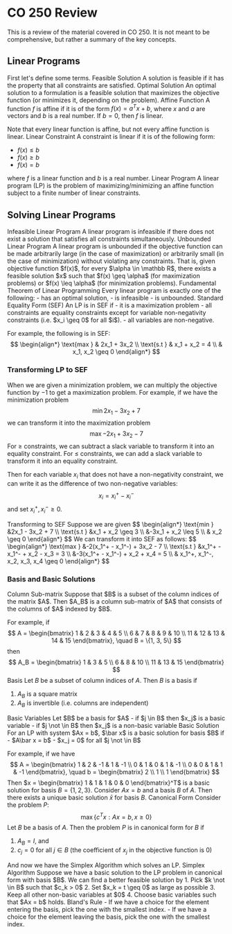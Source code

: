 
# CO 250 Review
This is a review of the material covered in CO 250. It is not meant to be comprehensive, but rather a summary of the key concepts.

## Linear Programs
First let's define some terms.
<Definition>
<DefinitionName>Feasible Solution</DefinitionName>
<DefinitionContent>
A solution is feasible if it has the property that all constraints are satisfied.
</DefinitionContent>
</Definition>
<Definition>
<DefinitionName>Optimal Solution</DefinitionName>
<DefinitionContent>
An optimal solution to a formulation is a feasible solution that maximizes the objective function (or minimizes it, depending on the problem).
</DefinitionContent>
</Definition>
<Definition>
<DefinitionName>Affine Function</DefinitionName>
<DefinitionContent>
A function $f$ is affine if it is of the form $f(x) = a^T x + b$, where $x$ and $a$ are vectors and $b$ is a real number. If $b = 0$, then $f$ is linear.

Note that every linear function is affine, but not every affine function is linear.
</DefinitionContent>
</Definition>
<Definition>
<DefinitionName>Linear Constraint</DefinitionName>
<DefinitionContent>
A constraint is linear if it is of the following form:
- $f(x) \leq b$
- $f(x) \geq b$
- $f(x) = b$

where $f$ is a linear function and $b$ is a real number.
</DefinitionContent>
</Definition>
<Definition>
<DefinitionName>Linear Program</DefinitionName>
<DefinitionContent>
A linear program (LP) is the problem of maximizing/minimizing an affine function subject to a finite number of linear constraints.
</DefinitionContent>
</Definition>

## Solving Linear Programs
<Definition>
<DefinitionName>Infeasible Linear Program</DefinitionName>
<DefinitionContent>
A linear program is infeasible if there does not exist a solution that satisfies all constraints simultaneously.
</DefinitionContent>
</Definition>
<Definition>
<DefinitionName>Unbounded Linear Program</DefinitionName>
<DefinitionContent>
A linear program is unbounded if the objective function can be made arbitrarily large (in the case of maximization) or arbitrarily small (in the case of minimization) without violating any constraints. That is, given objective function $f(x)$, for every $\alpha \in \mathbb R$, there exists a feasible solution $x$ such that $f(x) \geq \alpha$ (for maximization problems) or $f(x) \leq \alpha$ (for minimization problems).
</DefinitionContent>
</Definition>
<Theorem withName={true}>
<TheoremName>Fundamental Theorem of Linear Programming</TheoremName>
<TheoremContent>
Every linear program is exactly one of the following:
- has an optimal solution,
- is infeasible
- is unbounded.
</TheoremContent>
</Theorem>
<Definition>
<DefinitionName>Standard Equality Form (SEF)</DefinitionName>
<DefinitionContent>
An LP is in SEF if
- it is a maximization problem
- all constraints are equality constraints except for variable non-negativity constraints (i.e. $x_i \geq 0$ for all $i$).
- all variables are non-negative.

For example, the following is in SEF:
$$
\begin{align*}
\text{max } & 2x_1 + 3x_2 \\
\text{s.t } & x_1 + x_2 = 4 \\
& x_1, x_2 \geq 0
\end{align*}
$$
</DefinitionContent>
</Definition>

### Transforming LP to SEF
When we are given a minimization problem, we can multiply the objective function by $-1$ to get a maximization problem. For example, if we have the minimization problem
$$
\min{2x_1 - 3x_2 + 7}
$$
we can transform it into the maximization problem
$$
\max{-2x_1 + 3x_2 - 7}
$$
For $\geq$ constraints, we can subtract a slack variable to transform it into an equality constraint. For $\leq$ constraints, we can add a slack variable to transform it into an equality constraint.

Then for each variable $x_i$ that does not have a non-negativity constraint, we can write it as the difference of two non-negative variables:
$$
x_i = x_i^+ - x_i^-
$$
and set $x_i^+, x_i^- \geq 0$.

<Example withName={true}>
<ExampleName>Transforming to SEF</ExampleName>
<ExampleContent>
Suppose we are given
$$
\begin{align*}
\text{min } &2x_1 - 3x_2 + 7 \\
\text{s.t } &x_1 + x_2 \geq 3 \\
&-3x_1 + x_2 \leq 5 \\
& x_2 \geq 0
\end{align*}
$$
We can transform it into SEF as follows:
$$
\begin{align*}
\text{max } &-2(x_1^+ - x_1^-) + 3x_2 - 7 \\
\text{s.t } &x_1^+ - x_1^- + x_2 - x_3 = 3 \\
&-3(x_1^+ - x_1^-) + x_2 + x_4 = 5 \\
& x_1^+, x_1^-, x_2, x_3, x_4 \geq 0
\end{align*}
$$
</ExampleContent>
</Example>

### Basis and Basic Solutions
<Definition>
<DefinitionName>Column Sub-matrix</DefinitionName>
<DefinitionContent>
Suppose that $B$ is a subset of the column indices of the matrix $A$. Then $A_B$ is a column sub-matrix of $A$ that consists of the columns of $A$ indexed by $B$.

For example, if 
$$
A = \begin{bmatrix}
1 & 2 & 3 & 4 & 5 \\
6 & 7 & 8 & 9 & 10 \\
11 & 12 & 13 & 14 & 15
\end{bmatrix}, \quad B = \{1, 3, 5\}
$$
then
$$
A_B = \begin{bmatrix}
1 & 3 & 5 \\
6 & 8 & 10 \\
11 & 13 & 15
\end{bmatrix}
$$
</DefinitionContent>
</Definition>
<Definition>
<DefinitionName>Basis</DefinitionName>
<DefinitionContent>
Let $B$ be a subset of column indices of $A$. Then $B$ is a basis if
1. $A_B$ is a square matrix
2. $A_B$ is invertible (i.e. columns are independent)
</DefinitionContent>
</Definition>
<Definition>
<DefinitionName>Basic Variables</DefinitionName>
<DefinitionContent>
Let $B$ be a basis for $A$
- if $j \in B$ then $x_j$ is a basic variable
- if $j \not \in B$ then $x_j$ is a non-basic variable
</DefinitionContent>
</Definition>
<Definition>
<DefinitionName>Basic Solution</DefinitionName>
<DefinitionContent>
For an LP with system $Ax = b$, $\bar x$ is a basic solution for basis $B$ if
- $A\bar x = b$
- $x_j = 0$ for all $j \not \in B$

For example, if we have
$$
A = \begin{bmatrix}
1 & 2 & -1 & 1 & -1 \\
0 & 1 & 0 & 1 & -1 \\
0 & 0 & 1 & 1 & -1 
\end{bmatrix}, \quad b = \begin{bmatrix}
2 \\ 1 \\ 1
\end{bmatrix}
$$
Then $x = \begin{bmatrix} 1 & 1 & 1 & 0 & 0 \end{bmatrix}^T$ is a basic solution for basis $B = \{1, 2, 3\}$.
</DefinitionContent>
</Definition>
<Theorem>
<TheoremContent>
Consider $Ax = b$ and a basis $B$ of $A$. Then there exists a unique basic solution $\bar x$ for basis $B$.
</TheoremContent>
</Theorem>
<Definition>
<DefinitionName>Canonical Form</DefinitionName>
<DefinitionContent>
Consider the problem $P$:
$$
\max\{c^T x: Ax = b, x \geq 0\}
$$
Let $B$ be a basis of $A$. Then the problem $P$ is in canonical form for $B$ if
1. $A_B = I$, and
2. $c_j = 0$ for all $j \in B$ (the coefficient of $x_j$ in the objective function is 0)
</DefinitionContent>
</Definition>
And now we have the Simplex Algorithm which solves an LP.
<Definition>
<DefinitionName>Simplex Algorithm</DefinitionName>
<DefinitionContent>
Suppose we have a basic solution to the LP problem in canonical form with basis $B$. We can find a better feasible solution by
1. Pick $k \not \in B$ such that $c_k > 0$
2. Set $x_k = t \geq 0$ as large as possible
3. Keep all other non-basic variables at $0$
4. Choose basic variables such that $Ax = b$ holds.
</DefinitionContent>
</Definition>
<Definition>
<DefinitionName>Bland's Rule</DefinitionName>
<DefinitionContent>
- If we have a choice for the element entering the basis, pick the one with the smallest index.
- If we have a choice for the element leaving the basis, pick the one with the smallest index.
<DefinitionContent>
</Definition>